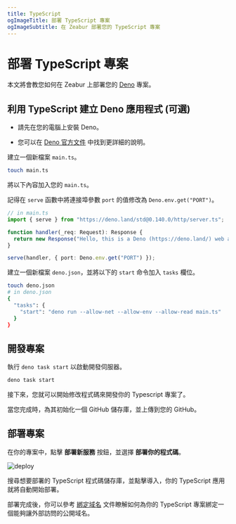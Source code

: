 ```yaml
---
title: TypeScript
ogImageTitle: 部署 TypeScript 專案
ogImageSubtitle: 在 Zeabur 部署您的 TypeScript 專案
---
```


# 部署 TypeScript 專案

本文將會教您如何在 Zeabur 上部署您的 [Deno](https://deno.land/) 專案。

## 利用 TypeScript 建立 Deno 應用程式 (可選)

- 請先在您的電腦上安裝 Deno。

- 您可以在 [Deno 官方文件](https://deno.land/manual/getting_started/installation) 中找到更詳細的說明。

建立一個新檔案 `main.ts`。

```bash
touch main.ts
```

將以下內容加入您的 `main.ts`。

記得在 `serve` 函數中將連接埠參數 `port` 的值修改為 `Deno.env.get("PORT")`。

```typescript
// in main.ts
import { serve } from "https://deno.land/std@0.140.0/http/server.ts";

function handler(_req: Request): Response {
  return new Response("Hello, this is a Deno (https://deno.land/) web app deployed on Zeabur (https://zeabur.com)");
}

serve(handler, { port: Deno.env.get("PORT") });
```

建立一個新檔案 `deno.json`，並將以下的 `start` 命令加入 `tasks` 欄位。

```bash
touch deno.json
# in deno.json
{
  "tasks": {
    "start": "deno run --allow-net --allow-env --allow-read main.ts"
  }
}
```

## 開發專案

執行 `deno task start` 以啟動開發伺服器。

```bash
deno task start
```

接下來，您就可以開始修改程式碼來開發你的 Typescript 專案了。

當您完成時，為其初始化一個 GitHub 儲存庫，並上傳到您的 GitHub。

## 部署專案

在你的專案中，點擊 **部署新服務**  按鈕，並選擇 **部署你的程式碼**。

![deploy](/framework/deploy.zh-TW.png)

搜尋想要部署的 TypeScript 程式碼儲存庫，並點擊導入，你的 TypeScript 應用就將自動開始部署。

部署完成後，你可以參考 [綁定域名](../../deploy/domain-binding) 文件瞭解如何為你的 TypeScript 專案綁定一個能夠讓外部訪問的公開域名。
